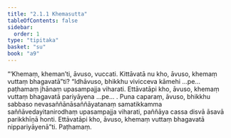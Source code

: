 ```yaml
---
title: "2.1.1 Khemasutta"
tableOfContents: false
sidebar:
  order: 1
type: "tipitaka"
basket: "su"
book: "a9"
---
```



<DynamicBreadcrumb />

<Division number="52" book="a9">

<Paragraph number="406" book="a9">
“‘Khemaṃ, kheman’ti, āvuso, vuccati. Kittāvatā nu kho, āvuso, khemaṃ vuttaṃ bhagavatā”ti?
</Paragraph>

<Paragraph number="407" book="a9">
“Idhāvuso, bhikkhu vivicceva kāmehi …pe…  paṭhamaṃ jhānaṃ upasampajja viharati. Ettāvatāpi kho, āvuso, khemaṃ vuttaṃ bhagavatā pariyāyena …pe… .
</Paragraph>

<Paragraph number="408" book="a9">
Puna caparaṃ, āvuso, bhikkhu sabbaso nevasaññānāsaññāyatanaṃ samatikkamma saññāvedayitanirodhaṃ upasampajja viharati, paññāya cassa disvā āsavā parikkhīṇā honti. Ettāvatāpi kho, āvuso, khemaṃ vuttaṃ bhagavatā nippariyāyenā”ti.

</Paragraph>
</Division>

<Paragraph number="409" type="center" book="a9">
Paṭhamaṃ.
</Paragraph>